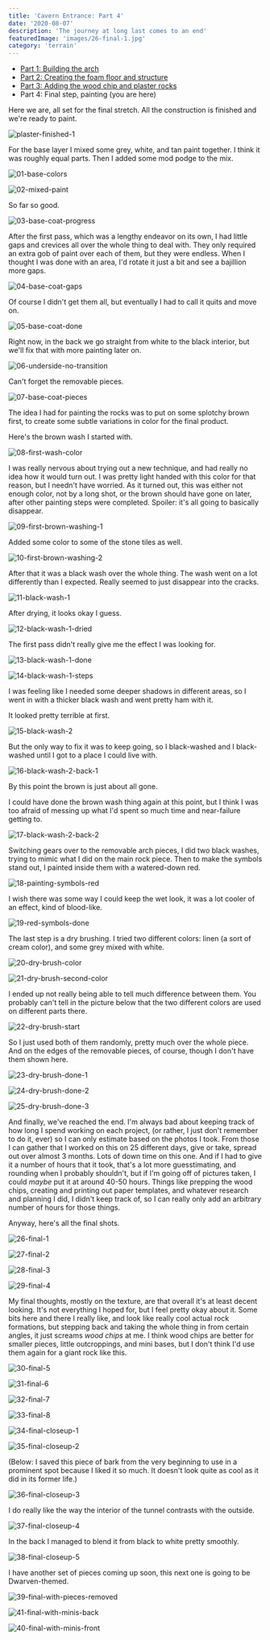```yaml
---
title: 'Cavern Entrance: Part 4'
date: '2020-08-07'
description: 'The journey at long last comes to an end'
featuredImage: 'images/26-final-1.jpg'
category: 'terrain'
---
```


- [Part 1: Building the arch](../cavern-entrance-part-1/)
- [Part 2: Creating the foam floor and structure](../cavern-entrance-part-2/)
- [Part 3: Adding the wood chip and plaster rocks](../cavern-entrance-part-3/)
- Part 4: Final step, painting (you are here)

Here we are, all set for the final stretch. All the construction is finished and we're ready to paint.

![plaster-finished-1](images/plaster-finished-1.jpg)

For the base layer I mixed some grey, white, and tan paint together. I think it was roughly equal parts. Then I added some mod podge to the mix.

![01-base-colors](images/01-base-colors.jpg)

![02-mixed-paint](images/02-mixed-paint.jpg)

So far so good.

![03-base-coat-progress](images/03-base-coat-progress.jpg)

After the first pass, which was a lengthy endeavor on its own, I had little gaps and crevices all over the whole thing to deal with. They only required an extra gob of paint over each of them, but they were endless. When I thought I was done with an area, I'd rotate it just a bit and see a bajillion more gaps.

![04-base-coat-gaps](images/04-base-coat-gaps.jpg)

Of course I didn't get them all, but eventually I had to call it quits and move on.

![05-base-coat-done](images/05-base-coat-done.jpg)

Right now, in the back we go straight from white to the black interior, but we'll fix that with more painting later on.

![06-underside-no-transition](images/06-underside-no-transition.jpg)

Can't forget the removable pieces.

![07-base-coat-pieces](images/07-base-coat-pieces.jpg)

The idea I had for painting the rocks was to put on some splotchy brown first, to create some subtle variations in color for the final product.

Here's the brown wash I started with.

![08-first-wash-color](images/08-first-wash-color.jpg)

I was really nervous about trying out a new technique, and had really no idea how it would turn out. I was pretty light handed with this color for that reason, but I needn't have worried. As it turned out, this was either not enough color, not by a long shot, or the brown should have gone on later, after other painting steps were completed. Spoiler: it's all going to basically disappear.

![09-first-brown-washing-1](images/09-first-brown-washing-1.jpg)

Added some color to some of the stone tiles as well.

![10-first-brown-washing-2](images/10-first-brown-washing-2.jpg)

After that it was a black wash over the whole thing. The wash went on a lot differently than I expected. Really seemed to just disappear into the cracks.

![11-black-wash-1](images/11-black-wash-1.jpg)

After drying, it looks okay I guess.

![12-black-wash-1-dried](images/12-black-wash-1-dried.jpg)

The first pass didn't really give me the effect I was looking for.

![13-black-wash-1-done](images/13-black-wash-1-done.jpg)

![14-black-wash-1-steps](images/14-black-wash-1-steps.jpg)

I was feeling like I needed some deeper shadows in different areas, so I went in with a thicker black wash and went pretty ham with it.

It looked pretty terrible at first.

![15-black-wash-2](images/15-black-wash-2.jpg)

But the only way to fix it was to keep going, so I black-washed and I black-washed until I got to a place I could live with.

![16-black-wash-2-back-1](images/16-black-wash-2-back-1.jpg)

By this point the brown is just about all gone.

I could have done the brown wash thing again at this point, but I think I was too afraid of messing up what I'd spent so much time and near-failure getting to.

![17-black-wash-2-back-2](images/17-black-wash-2-back-2.jpg)

Switching gears over to the removable arch pieces, I did two black washes, trying to mimic what I did on the main rock piece. Then to make the symbols stand out, I painted inside them with a watered-down red.

![18-painting-symbols-red](images/18-painting-symbols-red.jpg)

I wish there was some way I could keep the wet look, it was a lot cooler of an effect, kind of blood-like.

![19-red-symbols-done](images/19-red-symbols-done.jpg)

The last step is a dry brushing. I tried two different colors: linen (a sort of cream color), and some grey mixed with white.

![20-dry-brush-color](images/20-dry-brush-color.jpg)

![21-dry-brush-second-color](images/21-dry-brush-second-color.jpg)

I ended up not really being able to tell much difference between them. You probably can't tell in the picture below that the two different colors are used on different parts there.

![22-dry-brush-start](images/22-dry-brush-start.jpg)

So I just used both of them randomly, pretty much over the whole piece. And on the edges of the removable pieces, of course, though I don't have them shown here.

![23-dry-brush-done-1](images/23-dry-brush-done-1.jpg)

![24-dry-brush-done-2](images/24-dry-brush-done-2.jpg)

![25-dry-brush-done-3](images/25-dry-brush-done-3.jpg)

And finally, we've reached the end. I'm always bad about keeping track of how long I spend working on each project, (or rather, I just don't remember to do it, ever) so I can only estimate based on the photos I took. From those I can gather that I worked on this on 25 different days, give or take, spread out over almost 3 months. Lots of down time on this one. And if I had to give it a number of hours that it took, that's a lot more guesstimating, and rounding when I probably shouldn't, but if I'm going off of pictures taken, I could _maybe_ put it at around 40-50 hours. Things like prepping the wood chips, creating and printing out paper templates, and whatever research and planning I did, I didn't keep track of, so I can really only add an arbitrary number of hours for those things.

Anyway, here's all the final shots.

![26-final-1](images/26-final-1.jpg)

![27-final-2](images/27-final-2.jpg)

![28-final-3](images/28-final-3.jpg)

![29-final-4](images/29-final-4.jpg)

My final thoughts, mostly on the texture, are that overall it's at least decent looking. It's not everything I hoped for, but I feel pretty okay about it. Some bits here and there I really like, and look like really cool actual rock formations, but stepping back and taking the whole thing in from certain angles, it just screams _wood chips_ at me. I think wood chips are better for smaller pieces, little outcroppings, and mini bases, but I don't think I'd use them again for a giant rock like this.

![30-final-5](images/30-final-5.jpg)

![31-final-6](images/31-final-6.jpg)

![32-final-7](images/32-final-7.jpg)

![33-final-8](images/33-final-8.jpg)

![34-final-closeup-1](images/34-final-closeup-1.jpg)

![35-final-closeup-2](images/35-final-closeup-2.jpg)

(Below: I saved this piece of bark from the very beginning to use in a prominent spot because I liked it so much. It doesn't look quite as cool as it did in its former life.)

![36-final-closeup-3](images/36-final-closeup-3.jpg)

I do really like the way the interior of the tunnel contrasts with the outside.

![37-final-closeup-4](images/37-final-closeup-4.jpg)

In the back I managed to blend it from black to white pretty smoothly.

![38-final-closeup-5](images/38-final-closeup-5.jpg)

I have another set of pieces coming up soon, this next one is going to be Dwarven-themed.

![39-final-with-pieces-removed](images/39-final-with-pieces-removed.jpg)

![41-final-with-minis-back](images/41-final-with-minis-back.jpg)

![40-final-with-minis-front](images/40-final-with-minis-front.jpg)
